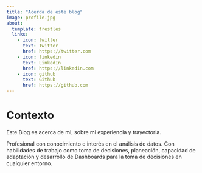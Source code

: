 ```yaml
---
title: "Acerda de este blog"
image: profile.jpg
about:
  template: trestles
  links:
    - icon: twitter
      text: Twitter
      href: https://twitter.com
    - icon: linkedin
      text: LinkedIn
      href: https://linkedin.com
    - icon: github
      text: Github
      href: https://github.com
---
```


# Contexto

Este Blog es acerca de mi, sobre mi experiencia y trayectoria.

Profesional con conocimiento e interés en el análisis de datos. Con habilidades de trabajo como toma de decisiones, planeación, capacidad de adaptación y desarrollo de Dashboards para la toma de decisiones en cualquier entorno.
